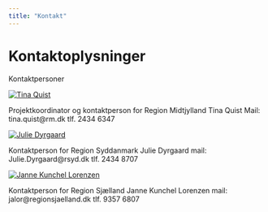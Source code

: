 ```yaml
---
title: "Kontakt"
---
```


# Kontaktoplysninger


Kontaktpersoner

[![Tina Quist](Tina.jpg)](_extensions/steno-aarhus/sdca-theme/images)

Projektkoordinator og kontaktperson for Region Midtjylland
Tina Quist
Mail: tina.quist@rm.dk
tlf. 2434 6347

[![Julie Dyrgaard](julie.jpg)](_extensions/steno-aarhus/sdca-theme/images)

Kontaktperson for Region Syddanmark
Julie Dyrgaard
mail: Julie.Dyrgaard@rsyd.dk
tlf. 2434 8707 

[![Janne Kunchel Lorenzen](Janne.jpg)](_extensions/steno-aarhus/sdca-theme/images)

Kontaktperson for Region Sjælland
Janne Kunchel Lorenzen
mail: jalor@regionsjaelland.dk
tlf. 9357 6807


 

